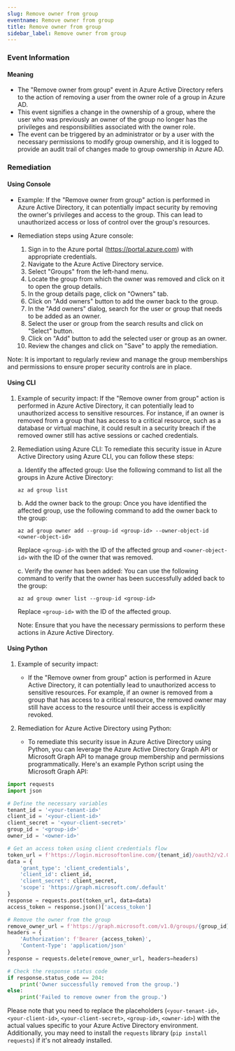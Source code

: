 ```yaml
--- 
slug: Remove owner from group
eventname: Remove owner from group
title: Remove owner from group
sidebar_label: Remove owner from group
---
```

                       
### Event Information

#### Meaning

- The "Remove owner from group" event in Azure Active Directory refers to the action of removing a user from the owner role of a group in Azure AD.
- This event signifies a change in the ownership of a group, where the user who was previously an owner of the group no longer has the privileges and responsibilities associated with the owner role.
- The event can be triggered by an administrator or by a user with the necessary permissions to modify group ownership, and it is logged to provide an audit trail of changes made to group ownership in Azure AD.

### Remediation

#### Using Console

- Example: If the "Remove owner from group" action is performed in Azure Active Directory, it can potentially impact security by removing the owner's privileges and access to the group. This can lead to unauthorized access or loss of control over the group's resources.

- Remediation steps using Azure console:
  1. Sign in to the Azure portal (https://portal.azure.com) with appropriate credentials.
  2. Navigate to the Azure Active Directory service.
  3. Select "Groups" from the left-hand menu.
  4. Locate the group from which the owner was removed and click on it to open the group details.
  5. In the group details page, click on "Owners" tab.
  6. Click on "Add owners" button to add the owner back to the group.
  7. In the "Add owners" dialog, search for the user or group that needs to be added as an owner.
  8. Select the user or group from the search results and click on "Select" button.
  9. Click on "Add" button to add the selected user or group as an owner.
  10. Review the changes and click on "Save" to apply the remediation.

Note: It is important to regularly review and manage the group memberships and permissions to ensure proper security controls are in place.

#### Using CLI

1. Example of security impact: If the "Remove owner from group" action is performed in Azure Active Directory, it can potentially lead to unauthorized access to sensitive resources. For instance, if an owner is removed from a group that has access to a critical resource, such as a database or virtual machine, it could result in a security breach if the removed owner still has active sessions or cached credentials.

2. Remediation using Azure CLI: To remediate this security issue in Azure Active Directory using Azure CLI, you can follow these steps:

   a. Identify the affected group: Use the following command to list all the groups in Azure Active Directory:
   ```
   az ad group list
   ```

   b. Add the owner back to the group: Once you have identified the affected group, use the following command to add the owner back to the group:
   ```
   az ad group owner add --group-id <group-id> --owner-object-id <owner-object-id>
   ```
   Replace `<group-id>` with the ID of the affected group and `<owner-object-id>` with the ID of the owner that was removed.

   c. Verify the owner has been added: You can use the following command to verify that the owner has been successfully added back to the group:
   ```
   az ad group owner list --group-id <group-id>
   ```
   Replace `<group-id>` with the ID of the affected group.

   Note: Ensure that you have the necessary permissions to perform these actions in Azure Active Directory.

#### Using Python

1. Example of security impact: 
   - If the "Remove owner from group" action is performed in Azure Active Directory, it can potentially lead to unauthorized access to sensitive resources. For example, if an owner is removed from a group that has access to a critical resource, the removed owner may still have access to the resource until their access is explicitly revoked.

2. Remediation for Azure Active Directory using Python:
   - To remediate this security issue in Azure Active Directory using Python, you can leverage the Azure Active Directory Graph API or Microsoft Graph API to manage group membership and permissions programmatically. Here's an example Python script using the Microsoft Graph API:

```python
import requests
import json

# Define the necessary variables
tenant_id = '<your-tenant-id>'
client_id = '<your-client-id>'
client_secret = '<your-client-secret>'
group_id = '<group-id>'
owner_id = '<owner-id>'

# Get an access token using client credentials flow
token_url = f'https://login.microsoftonline.com/{tenant_id}/oauth2/v2.0/token'
data = {
    'grant_type': 'client_credentials',
    'client_id': client_id,
    'client_secret': client_secret,
    'scope': 'https://graph.microsoft.com/.default'
}
response = requests.post(token_url, data=data)
access_token = response.json()['access_token']

# Remove the owner from the group
remove_owner_url = f'https://graph.microsoft.com/v1.0/groups/{group_id}/owners/{owner_id}/$ref'
headers = {
    'Authorization': f'Bearer {access_token}',
    'Content-Type': 'application/json'
}
response = requests.delete(remove_owner_url, headers=headers)

# Check the response status code
if response.status_code == 204:
    print('Owner successfully removed from the group.')
else:
    print('Failed to remove owner from the group.')
```

Please note that you need to replace the placeholders (`<your-tenant-id>`, `<your-client-id>`, `<your-client-secret>`, `<group-id>`, `<owner-id>`) with the actual values specific to your Azure Active Directory environment. Additionally, you may need to install the `requests` library (`pip install requests`) if it's not already installed.


 